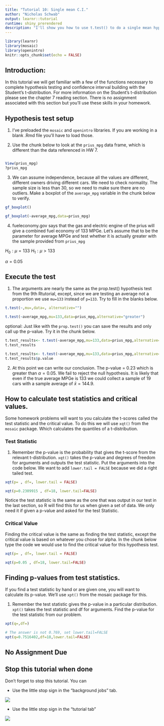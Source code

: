 ```yaml
---
title: "Tutorial 10: Single mean C.I."
author: "Nicholas Schwab"
output: learnr::tutorial
runtime: shiny_prerendered
description: "I'll show you how to use t.test() to do a single mean hypothesis test."
---
```


```r
library(learnr)
library(mosaic)
library(openintro)
knitr::opts_chunk$set(echo = FALSE)
```


## Introduction: 

In this tutorial we will get familiar with a few of the functions necessary to complete hypothesis testing and confidence interval building with the Student's t-distribution. For more information on the Student's t-distribution please see the chapter 7 reading section. There is no assignment associated with this section but you'll use these skills in your homework. 

## Hypothesis test setup

1. I've preloaded the `mosaic` and `openintro` libraries. If you are working in a blank .Rmd file you'll have to load those. 


2. Use the chunk below to look at the `prius_mpg` data frame, which is different than the data referenced in HW 7. 

```r

```


```r
View(prius_mpg)
?prius_mpg
```

3. We can assume independence, because all the values are different, different owners driving different cars. We need to check normality. The sample size is less than 30, so we need to make sure there are no outliers. Make a boxplot of the `average_mpg` variable in the chunk below to verify. 

```r
gf_boxplot()
```


```r
gf_boxplot(~average_mpg,data=prius_mpg)
```

4. fueleconomy.gov says that the gas and electric engine of the prius will give a combined fuel economy of 133 MPGe. Let's assume that to be the parameter for average MPGe and test whether it is actually greater with the sample provided from `prius_mpg`

$H_0: \mu = 133$
$H_1: \mu > 133$

$\alpha= 0.05$

## Execute the test

1. The arguments are nearly the same as the prop.test() hypothesis test from the 9th Rtutorial, except, since we are testing an average not a proportion we use `mu=133` instead of `p=133`. Try to fill in the blanks below.  

```r
t.test(~,mu=,data=, alternative="")
```


```r
t.test(~average_mpg,mu=133,data=prius_mpg,alternative="greater")
```

optional: Just like with the `prop.test()` you can save the results and only call up the p-value. Try it in the chunk below. 

```r
t.test_results<- t.test(~average_mpg,mu=133,data=prius_mpg,alternative="greater")
t.test_results
```

```r
t.test_results<- t.test(~average_mpg,mu=133,data=prius_mpg,alternative="greater")
t.test_results$p.value
```

2. At this point we can write our conclusion. The p-value = 0.23 which is greater than $\alpha =0.05$. We fail to reject the null hypothesis. It is likely that even if the true average MPGe is 133 we could collect a sample of 19 cars with a sample average of $\bar{x}=144.9$. 

## How to calculate test statistics and critical values. 

Some homework problems will want to you calculate the t-scores called the test statistic and the critical value.  To do this we will use `xqt()` from the `mosaic` package. Which calculates the quantiles of a t-distribution. 

### Test Statistic

1. Remember the p-value is the probability that gives the t-score from the relevant t-distribution. `xqt()` takes the p-value and degrees of freedom for arguments and outputs the test statistic. Put the arguments into the code below. We want to add `lower.tail = FALSE` because we did a right tailed test.

```r
xqt(p= , df=, lower.tail = FALSE)
```

```r
xqt(p=0.2309915 , df=18, lower.tail=FALSE)
```

Notice the test statistic is the same as the one that was output in our test in the last section, so R will find this for us when given a set of data. We only need it if given a p-value and asked for the test Statistic. 

### Critical Value

Finding the critical value is the same as finding the test statistic, except the critical value is based on whatever you chose for alpha. In the chunk below type the code we would use to find the critical value for this hypothesis test. 

```r
xqt(p= , df=, lower.tail = FALSE)
```

```r
xqt(p=0.05 , df=18, lower.tail=FALSE)
```

## Finding p-values from test statistics. 

If you find a test statistic by hand or are given one, you will want to calculate its p-value. We'll use `xpt()` from the mosaic package for this. 

1. Remember the test statistic gives the p-value in a particular distribution. `xpt()` takes the test statistic and df for arguments. Find the p-value for the test statistic from our problem. 

```r
xpt(q=,df=)

```


```r
# The answer is not 0.769, set lower.tail=FALSE
xpt(q=0.7516402,df=18,lower.tail=FALSE)
```



## No Assignment Due 

## Stop this tutorial when done

Don't forget to stop this tutorial. You can

-   Use the little stop sign in the "background jobs" tab.

![](images/background_jobs_stopsign.png)

-   Use the little stop sign in the "tutorial tab"

![](images/tutorial_stop_sign.png)


